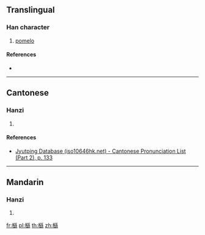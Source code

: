 ==Translingual==

===Han character===
{{Han char|rn=75|rad=木|as=17|sn=21|four=|canj=DBUF|ids=⿰木繇}}

# [[pomelo]]

====References====
* {{Han ref|kx=0562.230|dkj=15893|dj=0951.050|hdz=21321.120|uh=6AFE|ud=27390}}

----

==Cantonese==

===Hanzi===
{{yue-hanzi|jyut=[[jau2]], [[jau6]]|y=yau2, yau6}}

# {{defn|lang=yue|sort=木17}}

====References====
*[http://www.iso10646hk.net/jp/document/download.jsp Jyutping Database (iso10646hk.net) - Cantonese Pronunciation List (Part 2), p. 133]

----

==Mandarin==

===Hanzi===
{{cmn-hanzi|pin=[[yóu]] ([[you2]])|wg=yu<sup>2</sup>}}

# {{defn|lang=cmn|sort=木17}}

[[fr:櫾]]
[[pl:櫾]]
[[th:櫾]]
[[zh:櫾]]